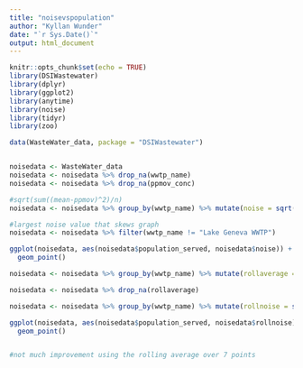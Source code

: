 ```yaml
---
title: "noisevspopulation"
author: "Kyllan Wunder"
date: "`r Sys.Date()`"
output: html_document
---
```


```r
knitr::opts_chunk$set(echo = TRUE)
library(DSIWastewater)
library(dplyr)
library(ggplot2)
library(anytime)
library(noise)
library(tidyr)
library(zoo)
```


```r
data(WasteWater_data, package = "DSIWastewater")


noisedata <- WasteWater_data
noisedata <- noisedata %>% drop_na(wwtp_name)
noisedata <- noisedata %>% drop_na(ppmov_conc)

#sqrt(sum((mean-ppmov)^2)/n)
noisedata <- noisedata %>% group_by(wwtp_name) %>% mutate(noise = sqrt(sum((mean(as.numeric(ppmov_conc),na.rm = TRUE) - as.numeric(ppmov_conc))^2)/n()))

#largest noise value that skews graph
noisedata <- noisedata %>% filter(wwtp_name != "Lake Geneva WWTP")

ggplot(noisedata, aes(noisedata$population_served, noisedata$noise)) +
  geom_point() 


```

```r

noisedata <- noisedata %>% group_by(wwtp_name) %>% mutate(rollaverage = rollmean(ppmov_conc,k=7,fill = NA))

noisedata <- noisedata %>% drop_na(rollaverage)

noisedata <- noisedata %>% group_by(wwtp_name) %>% mutate(rollnoise = sqrt(sum((as.numeric(rollaverage) - as.numeric(ppmov_conc))^2)/n()))

ggplot(noisedata, aes(noisedata$population_served, noisedata$rollnoise)) +
  geom_point() 


#not much improvement using the rolling average over 7 points
```


